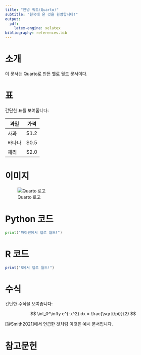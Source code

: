 ```yaml
---
title: "안녕 쿼토(Quarto)"
subtitle: "한국에 온 것을 환영합니다!"
output:
  pdf: 
    latex-engine: xelatex
bibliography: references.bib
---
```


# 소개

이 문서는 Quarto로 만든 헬로 월드 문서이다.

# 표

간단한 표를 보여줍니다:

| 과일       | 가격   |
|------------|--------|
| 사과       | $1.2   |
| 바나나     | $0.5   |
| 체리       | $2.0   |

# 이미지

![Quarto 로고](images/quarto_logo.png)

# Python 코드

```python
print("파이썬에서 헬로 월드!")
```


# R 코드

```r
print("R에서 헬로 월드!")
```

# 수식

간단한 수식을 보여줍니다:

$$
\int_0^\infty e^{-x^2} dx = \frac{\sqrt{\pi}}{2}
$$

[@Smith2021]에서 언급한 것처럼 이것은 예시 문서입니다.

# 참고문헌 {#references}






